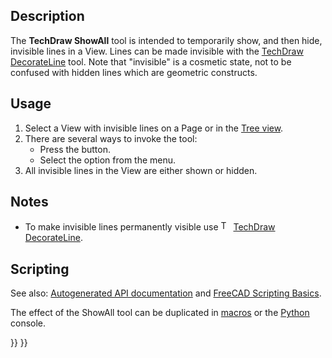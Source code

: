 <languages/>
<translate>

<!--T:1-->
{{Docnav
|[[TechDraw_DecorateLine|DecorateLine]]
|[[TechDraw_WeldSymbol|WeldSymbol]]
|[[TechDraw_Workbench|TechDraw]]
|IconL=TechDraw_DecorateLine.svg
|IconR=TechDraw_WeldSymbol.svg
|IconC=Workbench_TechDraw.svg
}}

<!--T:2-->
{{GuiCommand
|Name=TechDraw ShowAll
|MenuLocation=TechDraw → Add Lines → Show/Hide Invisible Edges
|Workbenches=[[TechDraw_Workbench|TechDraw]]
|Version=0.19
|SeeAlso=[[TechDraw_DecorateLine|TechDraw DecorateLine]]
}}

==Description== <!--T:3-->

<!--T:4-->
The '''TechDraw ShowAll''' tool is intended to temporarily show, and then hide, invisible lines in a View. Lines can be made invisible with the [[TechDraw_DecorateLine|TechDraw DecorateLine]] tool. Note that "invisible" is a cosmetic state, not to be confused with hidden lines which are geometric constructs.

==Usage== <!--T:5-->

<!--T:6-->
# Select a View with invisible lines on a Page or in the [[Tree_view|Tree view]].
# There are several ways to invoke the tool:
#* Press the {{Button|[[Image:TechDraw_ShowAll.svg|16px]] [[TechDraw_ShowAll|Show/Hide Invisible Edges]]}} button.
#* Select the {{MenuCommand|TechDraw → Add Lines → [[Image:TechDraw_ShowAll.svg|16px]] Show/Hide Invisible Edges}} option from the menu.
# All invisible lines in the View are either shown or hidden.

==Notes== <!--T:16-->

<!--T:17-->
* To make invisible lines permanently visible use [[Image:TechDraw_DecorateLine.svg|16px]] [[TechDraw_DecorateLine|TechDraw DecorateLine]].

==Scripting== <!--T:9-->

<!--T:10-->
See also: [https://freecad.github.io/SourceDoc/ Autogenerated API documentation] and [[FreeCAD_Scripting_Basics|FreeCAD Scripting Basics]].

<!--T:11-->
The effect of the ShowAll tool can be duplicated in [[Macros|macros]] or the [[Python|Python]] console.
</translate>
{{Code|code=
v = App.ActiveDocument.View
vvo = v.ViewObject
vvo.ShowAllEdges = True
App.ActiveDocument.recompute()
}}
<translate>


<!--T:13-->
{{Docnav
|[[TechDraw_DecorateLine|DecorateLine]]
|[[TechDraw_WeldSymbol|WeldSymbol]]
|[[TechDraw_Workbench|TechDraw]]
|IconL=TechDraw_DecorateLine.svg
|IconR=TechDraw_WeldSymbol.svg
|IconC=Workbench_TechDraw.svg
}}

</translate>
{{TechDraw Tools navi{{#translation:}}}}
{{Userdocnavi{{#translation:}}}}
{{clear}}